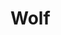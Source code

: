 
<Meta title="menu/molecules/wolf" />

# Wolf

<Canvas>
  <Story name="wolf">
    <Wolf config={{
    url: "https://images.unsplash.com/photo-1512411233342-92208dfe81af?ixlib=rb-1.2.1&ixid=eyJhcHBfaWQiOjEyMDd9&auto=format&fit=crop&w=934&q=80",
    text: "An Aframe Cabin", 
    a11y: "An Aframe Cabin"}} />
  </Story>
</Canvas>

